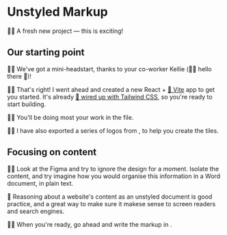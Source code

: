# Unstyled Markup

👨‍💼 A fresh new project — this is exciting!

## Our starting point

👨‍💼 We've got a mini-headstart, thanks to your co-worker Kellie (🧝‍♂️ hello there 👋)!

🧝‍♂️ That's right! I went ahead and created a new React + [📜 Vite](https://vitejs.dev/) app to get you started. It's already [📜 wired up with Tailwind CSS](https://tailwindcss.com/docs/guides/vite), so you're ready to start building.

🧝‍♂️ You'll be doing most your work in the <InlineFile file="src/App.tsx" /> file.

🧝‍♂️ I have also exported a series of logos from <InlineFile file="src/logos/logos.ts" />, to help you create the tiles.

## Focusing on content

👨‍💼 Look at the Figma and try to ignore the design for a moment. Isolate the content, and try imagine how you would organise this information in a Word document, in plain text.

🦉 Reasoning about a website's content as an unstyled document is good practice, and a great way to make sure it makese sense to screen readers and search engines.

👨‍💼 When you're ready, go ahead and write the markup in <InlineFile file="src/App.tsx" />.
